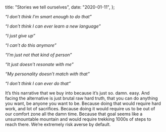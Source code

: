   title: "Stories we tell ourselves",
  date: "2020-01-11",
};

<!-- We're extremely risk averse -->

<!--more-->

_“I don’t think I’m smart enough to do that”_

_“I don’t think I can ever learn a new language”_

_“I just give up”_

_“I can’t do this anymore”_

_“I’m just not that kind of person”_

_“It just doesn’t resonate with me”_

_“My personality doesn’t match with that”_

_“I don’t think I can ever do that”_

It’s this narrative that we buy into because it’s just so. damn. easy. And facing the alternative is just brutal raw hard truth, that you can do anything you want, be anyone you want to be. Because doing that would require hard work, and lot of sacrifices. Because doing it would require us to be out of our comfort zone all the damn time. Because that goal seems like a unsurmountable mountain and would require trekking 1000s of steps to reach there. We’re extremely risk averse by default.
